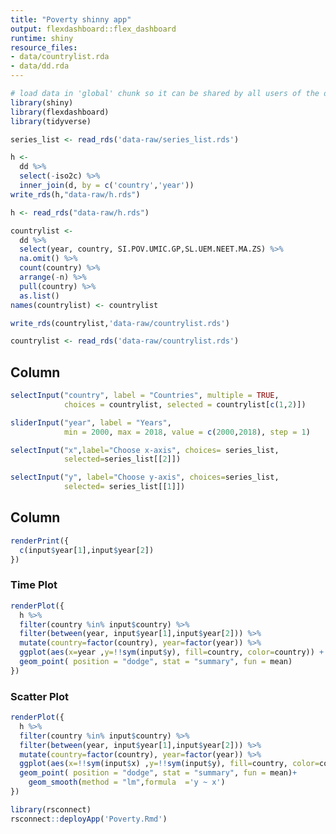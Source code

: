 ```yaml
---
title: "Poverty shinny app"
output: flexdashboard::flex_dashboard
runtime: shiny
resource_files:
- data/countrylist.rda
- data/dd.rda
---
```


```r
# load data in 'global' chunk so it can be shared by all users of the dashboard
library(shiny)
library(flexdashboard)
library(tidyverse)
```





```r
series_list <- read_rds('data-raw/series_list.rds')
```

```r
h <- 
  dd %>% 
  select(-iso2c) %>% 
  inner_join(d, by = c('country','year'))
write_rds(h,"data-raw/h.rds")
```

```r
h <- read_rds("data-raw/h.rds")
```


```r
countrylist <- 
  dd %>% 
  select(year, country, SI.POV.UMIC.GP,SL.UEM.NEET.MA.ZS) %>% 
  na.omit() %>%
  count(country) %>% 
  arrange(-n) %>% 
  pull(country) %>% 
  as.list()
names(countrylist) <- countrylist

write_rds(countrylist,'data-raw/countrylist.rds')
```

```r
countrylist <- read_rds('data-raw/countrylist.rds')
```



Column {.sidebar}
-----------------------------------------------------------------------

```r
selectInput("country", label = "Countries", multiple = TRUE,
            choices = countrylist, selected = countrylist[c(1,2)])

sliderInput("year", label = "Years",
            min = 2000, max = 2018, value = c(2000,2018), step = 1)
```

```r
selectInput("x",label="Choose x-axis", choices= series_list, 
            selected=series_list[[2]])
```

```r
selectInput("y", label="Choose y-axis", choices=series_list,
            selected= series_list[[1]])
```


Column {.tabset}
-----------------------------------------------------------------------

```r
renderPrint({
  c(input$year[1],input$year[2])
})
```

### Time Plot

```r
renderPlot({
  h %>% 
  filter(country %in% input$country) %>% 
  filter(between(year, input$year[1],input$year[2])) %>% 
  mutate(country=factor(country), year=factor(year)) %>% 
  ggplot(aes(x=year ,y=!!sym(input$y), fill=country, color=country)) +
  geom_point( position = "dodge", stat = "summary", fun = mean)
})
```


### Scatter Plot

```r
renderPlot({
  h %>% 
  filter(country %in% input$country) %>% 
  filter(between(year, input$year[1],input$year[2])) %>% 
  mutate(country=factor(country), year=factor(year)) %>% 
  ggplot(aes(x=!!sym(input$x) ,y=!!sym(input$y), fill=country, color=country)) +
  geom_point( position = "dodge", stat = "summary", fun = mean)+
    geom_smooth(method = "lm",formula  ='y ~ x')
})

```

```r
library(rsconnect)
rsconnect::deployApp('Poverty.Rmd')
```

